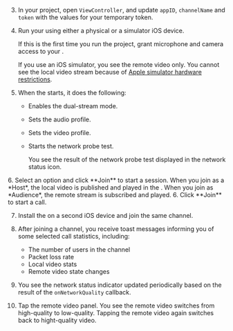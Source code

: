 <PlatformWrapper platform="ios">

3. In your project, open `ViewController`, and update `appID`, `channelName` and `token` with the values for your temporary token.

4. Run your <Vpl k="CLIENT" /> using either a physical or a simulator iOS device.

    If this is the first time you run the project, grant microphone and camera access to your <Vpl k="CLIENT" />.

    If you use an iOS simulator, you see the remote video only. You cannot see the local video stream because of [Apple simulator hardware restrictions](https://help.apple.com/simulator/mac/current/#/devb0244142d).

5. When the <Vpl k="CLIENT" /> starts, it does the following:

    * Enables the dual-stream mode.

    * Sets the audio profile.

    * Sets the video profile.

    * Starts the network probe test.

        You see the result of the network probe test displayed in the network status icon.

<ProductWrapper product="interactive-live-streaming">
6. Select an option and click **Join** to start a session. When you join as a *Host*, the local video is published and played in the <Vpl k="CLIENT" />. When you join as *Audience*, the remote stream is subscribed and played.
</ProductWrapper>

<ProductWrapper product="video-calling">
6. Click **Join** to start a call.
</ProductWrapper>

7. Install the <Vpl k="CLIENT" /> on a second iOS device and join the same channel.

8. After joining a channel, you receive toast messages informing you of some selected call statistics, including:

    * The number of users in the channel
    * Packet loss rate
    * Local video stats
    * Remote video state changes

9. You see the network status indicator updated periodically based on the result of the `onNetworkQuality` callback.

10. Tap the remote video panel. You see the remote video switches from high-quality to low-quality. Tapping the remote video again switches back to hight-quality video.

</PlatformWrapper>
